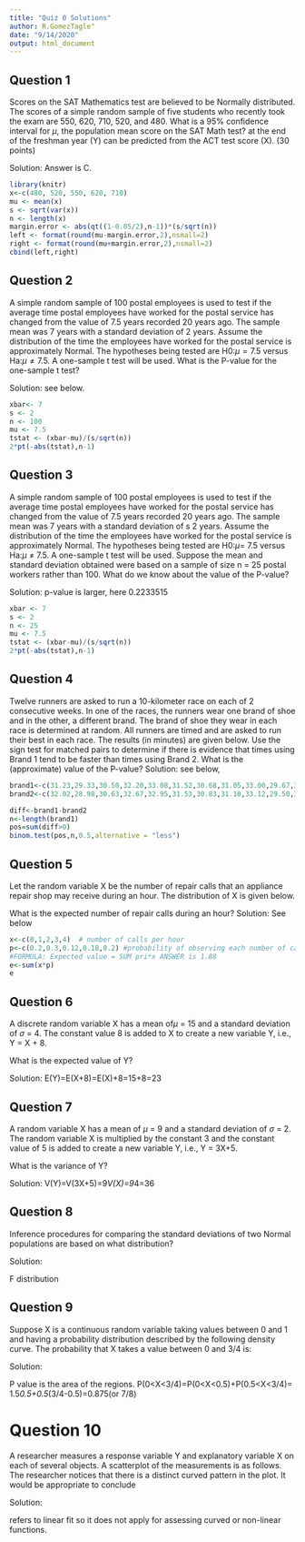 ```yaml
---
title: "Quiz 0 Solutions"
author: R.GomezTagle"
date: "9/14/2020"
output: html_document
---
```


## Question 1


Scores on the SAT Mathematics test are believed to be Normally distributed. The scores of a simple random sample of five students who recently took the exam are 550, 620, 710, 520, and 480. What is a 95% confidence interval for $\mu$, the population mean score on the SAT Math test? at the end of the freshman year (Y) can be predicted from the ACT test score (X). (30 points)

Solution: Answer is C.
```r
library(knitr)
x<-c(480, 520, 550, 620, 710)
mu <- mean(x)
s <- sqrt(var(x))
n <- length(x)
margin.error <- abs(qt((1-0.05/2),n-1))*(s/sqrt(n))  
left <- format(round(mu-margin.error,2),nsmall=2)
right <- format(round(mu+margin.error,2),nsmall=2)
cbind(left,right)
```

## Question 2

A simple random sample of 100 postal employees is used to test if the average time postal employees have worked for the postal service has changed from the value of 7.5 years recorded 20 years ago. The sample mean was  7 years with a standard deviation of 2 years. Assume the distribution of the time the employees have worked for the postal service is approximately Normal. The hypotheses being tested are H0:$\mu= 7.5$ versus Ha:$\mu ≠ 7.5$. A one-sample t test will be used.  What is the P-value for the one-sample t test?

Solution: see below. 
```r
xbar<- 7
s <- 2
n <- 100
mu <- 7.5
tstat <- (xbar-mu)/(s/sqrt(n))
2*pt(-abs(tstat),n-1)

```
## Question 3
A simple random sample of 100 postal employees is used to test if the average time postal employees have worked for the postal service has changed from the value of 7.5 years recorded 20 years ago. The sample mean was 7 years with a standard deviation of s 2 years. Assume the distribution of the time the employees have worked for the postal service is approximately Normal. The hypotheses being tested are H0:$\mu$= 7.5 versus Ha:$\mu$ ≠ 7.5. A one-sample t test will be used. Suppose the mean and standard deviation obtained were based on a sample of size n = 25 postal workers rather than 100. What do we know about the value of the P-value?


Solution: p-value is larger, here 0.2233515
```r
xbar <- 7
s <- 2
n <- 25
mu <- 7.5
tstat <- (xbar-mu)/(s/sqrt(n))
2*pt(-abs(tstat),n-1)
```

## Question 4

Twelve runners are asked to run a 10-kilometer race on each of 2 consecutive weeks. In one of the races, the runners wear one brand of shoe and in the other, a different brand. The brand of shoe they wear in each race is determined at random. All runners are timed and are asked to run their best in each race. The results (in minutes) are given below.
Use the sign test for matched pairs to determine if there is evidence that times using Brand 1 tend to be faster than times using Brand 2. What is the (approximate) value of the P-value?
Solution: see below, 
```r
brand1<-c(31.23,29.33,30.50,32.20,33.08,31.52,30.68,31.05,33.00,29.67,30.55,32.12)
brand2<-c(32.02,28.98,30.63,32.67,32.95,31.53,30.83,31.10,33.12,29.50,30.57,32.20)

diff<-brand1-brand2
n<-length(brand1)
pos=sum(diff>0)
binom.test(pos,n,0.5,alternative = "less")
```
## Question 5
Let the random variable X be the number of repair calls that an appliance repair shop may receive during an hour. The distribution of X is given below.

What is the expected number of repair calls during an hour?
Solution: See below
```r
x<-c(0,1,2,3,4)  # number of calls per hour
p<-c(0.2,0.3,0.12,0.18,0.2) #probability of observing each number of calls
#FORMULA: Expected value = SUM pri*x ANSWER is 1.88
e<-sum(x*p)
e
```

## Question 6

A discrete random variable X has a mean of$\mu$ = 15 and a standard deviation of $\sigma$ = 4. The constant value 8 is added to X to create a new variable Y, i.e., Y = X + 8.

What is the expected value of Y?

Solution:
E(Y)=E(X+8)=E(X)+8=15+8=23\

## Question 7


A random variable X has a mean of  $\mu$ = 9 and a standard deviation of $\sigma$ = 2. The random variable X is multiplied by the constant 3 and the constant value of 5 is added to create a new variable Y, i.e., Y = 3X+5.

What is the variance of Y?

Solution:
V(Y)=V(3X+5)=9*V(X)=9*4=36


## Question 8

Inference procedures for comparing the standard deviations of two Normal populations are based on what distribution?

Solution:

F distribution

## Question 9

Suppose X is a continuous random variable taking values between 0 and 1 and having a probability distribution described by the following  density curve. The probability that X takes a value between 0 and 3/4 is:

Solution:

P value is the area of the regions.
P(0<X<3/4)=P(0<X<0.5)+P(0.5<X<3/4)= 1.5*0.5+0.5*(3/4-0.5)=0.875(or 7/8)

# Question 10 

A researcher measures a response variable Y and explanatory variable X on each of several objects. A scatterplot of the measurements is as follows.  The researcher notices that there is a distinct curved pattern in the plot. It would be appropriate to conclude

Solution:

refers to linear fit so it does not apply for assessing curved or non-linear functions.
